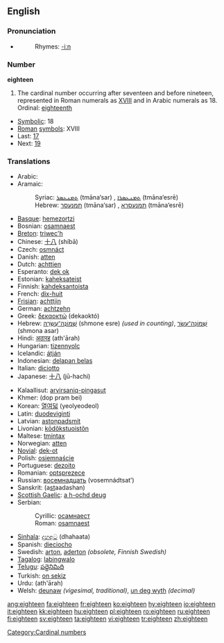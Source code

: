 ==English==

===Pronunciation===
* {{audio|en-us-eighteen.ogg|Audio (US)}}
*:Rhymes: [[Rhymes:English:-iːn|-iːn]]

===Number===
'''eighteen'''

# The cardinal number occurring after seventeen and before nineteen, represented in Roman numerals as [[XVIII]] and in Arabic numerals as 18. Ordinal: [[eighteenth]]
*[[Symbolic]]: 18
*[[Roman]] [[symbol]]s: XVIII
* Last: [[seventeen|17]]
* Next: [[nineteen|19]]

===Translations===
{{rfc-level|Translations at L3+ (AutoFormat would have corrected level of Translations)}}
{{top}}
*Arabic: {{ARchar|[[ثمانية عشر]]}} {{unicode|(θamániaʈ ʕášar)}}
*Aramaic:
*:Syriac: [[ܬܡܢܥܣܪ]] (tmāna‘sar) {{m}}, [[ܬܡܢܥܣܪܐ]] (tmāna‘esrē) {{f}}
*:Hebrew: [[תמנעסר]] (tmāna‘sar) {{m}}, [[תמנעסרא]] (tmāna‘esrē) {{f}}
*[[Basque]]: [[hemezortzi]]
*Bosnian: [[osamnaest]]
*[[Breton]]: [[triwec'h]]
*Chinese: [[十八]] (shíbā)
*Czech: [[osmnáct]]
*Danish: [[atten]]
*Dutch: [[achttien]] {{f}}
*Esperanto: [[dek ok]]
*Estonian: [[kaheksateist]]
*Finnish: [[kahdeksantoista]]
*French: [[dix-huit]] {{m}}
*[[Frisian]]: [[achttjin]]
*German: [[achtzehn]] {{f}}
*Greek: [[δεκαοκτώ]] (dekaoktó)
*Hebrew: [[שמונה עשרה|שְׁמוֹנֶה־עֶשְׂרֵה]] (shmone esre) {{f}} ''(used in counting)'', [[שמונה עשר|שְׁמוֹנָה־עָשָׂר]] (shmona asar) {{m}}
*Hindi: [[अठारह]] (ath'ārah)
*Hungarian: [[tizennyolc]]
*Icelandic: [[átján]]
*Indonesian: [[delapan belas]]
*Italian: [[diciotto]]
*Japanese: [[十八]] (jū-hachi)
{{mid}}
*Kalaallisut: [[arvirsaniq-pingasut]]
*Khmer: {{KMchar|[[ដប់ប្រាំបី]]}} (dop pram bei)
*Korean: [[열여덟]] (yeolyeodeol)
*Latin: [[duodeviginti]]
*Latvian: [[astoņpadsmit]]
*Livonian: [[kōdõkstuoistõn]]
*Maltese: [[tmintax]]
*Norwegian: [[atten]]
*[[Novial]]: [[dek-ot]]
*Polish: [[osiemnaście]]
*Portuguese: [[dezoito]]
*Romanian: [[optsprezece]]
*Russian: [[восемнадцать]] (vosemnádtsat’)
*Sanskrit: (a<u>st</u>aadashan)
*[[Scottish Gaelic]]: [[a h-ochd deug]]
*Serbian:
*:Cyrillic: [[осамнаест]]
*:Roman: [[osamnaest]]
*[[Sinhala]]: [[දහඅට]] (dhahaata)
*Spanish: [[dieciocho]]
*Swedish: [[arton]], [[aderton]] ''(obsolete, Finnish Swedish)''
*[[Tagalog]]: [[labingwalo]]
*[[Telugu]]: [[పద్దెనిమిది]]
*Turkish: [[on sekiz]]
*Urdu: {{URchar|[[اٹھارہ]]}} (ath'ārah)
*Welsh: [[deunaw]] ''(vigesimal, traditional)'', [[un deg wyth]] ''(decimal)''
{{bottom}}

[[Category:Cardinal numbers]]

[[ang:eighteen]]
[[fa:eighteen]]
[[fr:eighteen]]
[[ko:eighteen]]
[[hy:eighteen]]
[[io:eighteen]]
[[it:eighteen]]
[[kk:eighteen]]
[[hu:eighteen]]
[[pl:eighteen]]
[[ro:eighteen]]
[[ru:eighteen]]
[[fi:eighteen]]
[[sv:eighteen]]
[[ta:eighteen]]
[[vi:eighteen]]
[[tr:eighteen]]
[[zh:eighteen]]